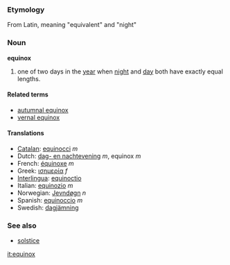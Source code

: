 === Etymology ===
From Latin, meaning "equivalent" and "night"

=== Noun ===
'''equinox'''

#one of two days in the [[year]] when [[night]] and [[day]] both have exactly equal lengths.

====Related terms====
*[[autumnal equinox]]
*[[vernal equinox]]

==== Translations ====
*[[Catalan]]: [[equinocci]] ''m''
*Dutch: [[dag- en nachtevening]] ''m'', equinox ''m''
*French: [[équinoxe]] ''m''
*Greek: [[ισημερία]] ''f''
*[[Interlingua]]: [[equinoctio]]
*Italian: [[equinozio]] ''m''
*Norwegian: [[Jevndøgn]] ''n''
*Spanish: [[equinoccio]] ''m''
*Swedish: [[dagjämning]]

===See also===
*[[solstice]]

[[it:equinox]]